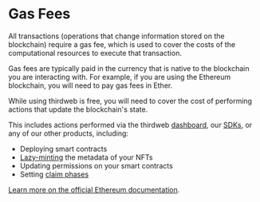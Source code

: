 # Gas Fees

All transactions (operations that change information stored on the blockchain) require a gas fee,
which is used to cover the costs of the computational resources to execute that transaction.

Gas fees are typically paid in the currency that is native to the blockchain you are interacting with. For example, if you are using the Ethereum blockchain, you will need to pay gas fees in Ether.

While using thirdweb is free, you will need to cover the cost of performing actions that update the blockchain's state.

This includes actions performed via the thirdweb [dashboard](https://thirdweb.com/dashboard), our [SDKs](/contracts/interact/overview), or any of our other products, including:

- Deploying smart contracts
- [Lazy-minting](/glossary/lazy-minting) the metadata of your NFTs
- Updating permissions on your smart contracts
- Setting [claim phases](/glossary/claim-phases)

[Learn more on the official Ethereum documentation](https://ethereum.org/en/developers/docs/gas/).
